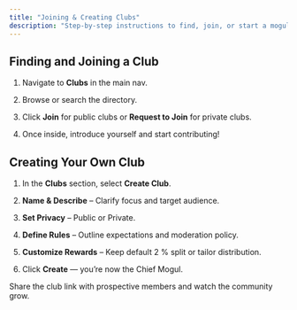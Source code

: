 ```yaml
---
title: "Joining & Creating Clubs"
description: "Step-by-step instructions to find, join, or start a mogul Club."
---
```


## Finding and Joining a Club

1. Navigate to **Clubs** in the main nav.  

2. Browse or search the directory.  

3. Click **Join** for public clubs or **Request to Join** for private clubs.  

4. Once inside, introduce yourself and start contributing\!

## Creating Your Own Club

1. In the **Clubs** section, select **Create Club**.  

2. **Name & Describe** – Clarify focus and target audience.  

3. **Set Privacy** – Public or Private.  

4. **Define Rules** – Outline expectations and moderation policy.  

5. **Customize Rewards** – Keep default 2 % split or tailor distribution.  

6. Click **Create** — you’re now the Chief Mogul.

Share the club link with prospective members and watch the community grow.